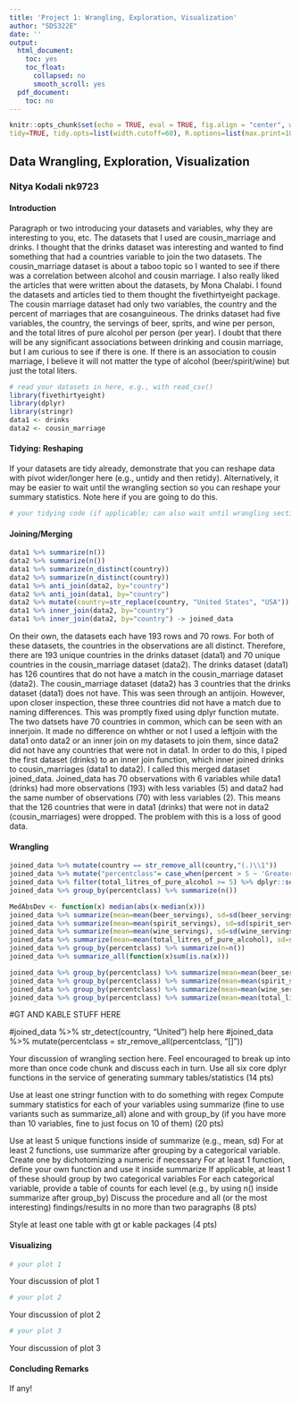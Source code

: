 ```yaml
---
title: 'Project 1: Wrangling, Exploration, Visualization'
author: "SDS322E"
date: ''
output:
  html_document:
    toc: yes
    toc_float:
      collapsed: no
      smooth_scroll: yes
  pdf_document:
    toc: no
---
```


```r
knitr::opts_chunk$set(echo = TRUE, eval = TRUE, fig.align = "center", warning = F, message = F,
tidy=TRUE, tidy.opts=list(width.cutoff=60), R.options=list(max.print=100))
```

## Data Wrangling, Exploration, Visualization

### Nitya Kodali nk9723

#### Introduction 

Paragraph or two introducing your datasets and variables, why they are interesting to you, etc. The datasets that I used are cousin_marriage and drinks. I thought that the drinks dataset was interesting and wanted to find something that had a countries variable to join the two datasets. The cousin_marriage dataset is about a taboo topic so I wanted to see if there was a correlation between alcohol and cousin marriage. I also really liked the articles that were written about the datasets, by Mona Chalabi. I found the datasets and articles tied to them thought the fivethirtyeight package.
The cousin marriage dataset had only two variables, the country and the percent of marriages that are cosanguineous. The drinks dataset had five variables, the country, the servings of beer, sprits, and wine per person, and the total litres of pure alcohol per person (per year). I doubt that there will be any significant associations between drinking and cousin marriage, but I am curious to see if there is one. If there is an association to cousin marriage, I believe it will not matter the type of alcohol (beer/spirit/wine) but just the total liters.

```R
# read your datasets in here, e.g., with read_csv()
library(fivethirtyeight)
library(dplyr)
library(stringr)
data1 <- drinks
data2 <- cousin_marriage
```

#### Tidying: Reshaping

If your datasets are tidy already, demonstrate that you can reshape data with pivot wider/longer here (e.g., untidy and then retidy). Alternatively, it may be easier to wait until the wrangling section so you can reshape your summary statistics. Note here if you are going to do this.

```R
# your tidying code (if applicable; can also wait until wrangling section)
```

    
#### Joining/Merging

```R
data1 %>% summarize(n())
data2 %>% summarize(n())
data1 %>% summarize(n_distinct(country))
data2 %>% summarize(n_distinct(country))
data1 %>% anti_join(data2, by="country")
data2 %>% anti_join(data1, by="country")
data2 %>% mutate(country=str_replace(country, "United States", "USA")) %>% mutate(country=str_replace(country, "The Netherlands", "Netherlands")) %>% mutate(country=str_replace(country, "Great Britain", "United Kingdom")) -> data2
data1 %>% inner_join(data2, by="country")
data1 %>% inner_join(data2, by="country") -> joined_data
```

On their own, the datasets each have 193 rows and 70 rows. For both of these datasets, the countries in the observations are all distinct. Therefore, there are 193 unique countries in the drinks dataset (data1) and 70 unique countries in the cousin_marriage dataset (data2). The drinks dataset (data1) has 126 countires that do not have a match in the cousin_marriage dataset (data2). The cousin_marriage dataset (data2) has 3 countries that the drinks dataset (data1) does not have. This was seen through an antijoin. However, upon closer inspection, these three countries did not have a match due to naming differences. This was promptly fixed using dplyr function mutate. The two datsets have 70 countries in common, which can be seen with an innerjoin.
It made no difference on whther or not I used a leftjoin with the data1 onto data2 or an inner join on my datasets to join them, since data2 did not have any countries that were not in data1. In order to do this, I piped the first dataset (drinks) to an inner join function, which inner joined drinks to cousin_marriages (data1 to data2). I called this merged dataset joined_data. Joined_data has 70 observations with 6 variables while data1 (drinks) had more observations (193) with less variables (5) and data2 had the same number of observations (70) with less variables (2).
This means that the 126 countries that were in data1 (drinks) that were not in data2 (cousin_marriages) were dropped. The problem with this is a loss of good data.

####  Wrangling

```R
joined_data %>% mutate(country == str_remove_all(country,"(.)\\1"))
joined_data %>% mutate("percentclass"= case_when(percent > 5 ~ 'Greater than 5 percent', TRUE ~ 'Less than 5 percent')) -> joined_data
joined_data %>% filter(total_litres_of_pure_alcohol >= 5) %>% dplyr::select(-percent) %>% arrange(desc(beer_servings))
joined_data %>% group_by(percentclass) %>% summarize(n())

MedAbsDev <- function(x) median(abs(x-median(x)))
joined_data %>% summarize(mean=mean(beer_servings), sd=sd(beer_servings), min=min(beer_servings), max=max(beer_servings), MedAbsDev=MedAbsDev(beer_servings))
joined_data %>% summarize(mean=mean(spirit_servings), sd=sd(spirit_servings), min=min(spirit_servings), max=max(spirit_servings), MedAbsDev=MedAbsDev(spirit_servings))
joined_data %>% summarize(mean=mean(wine_servings), sd=sd(wine_servings), min=min(wine_servings), max=max(wine_servings), MedAbsDev=MedAbsDev(wine_servings))
joined_data %>% summarize(mean=mean(total_litres_of_pure_alcohol), sd=sd(total_litres_of_pure_alcohol), min=min(total_litres_of_pure_alcohol), max=max(total_litres_of_pure_alcohol), MedAbsDev=MedAbsDev(total_litres_of_pure_alcohol))
joined_data %>% group_by(percentclass) %>% summarize(n=n())
joined_data %>% summarize_all(function(x)sum(is.na(x)))

joined_data %>% group_by(percentclass) %>% summarize(mean=mean(beer_servings), sd=sd(beer_servings), min=min(beer_servings), max=max(beer_servings), MedAbsDev=MedAbsDev(beer_servings))
joined_data %>% group_by(percentclass) %>% summarize(mean=mean(spirit_servings), sd=sd(spirit_servings), min=min(spirit_servings), max=max(spirit_servings), MedAbsDev=MedAbsDev(spirit_servings))
joined_data %>% group_by(percentclass) %>% summarize(mean=mean(wine_servings), sd=sd(wine_servings), min=min(wine_servings), max=max(wine_servings), MedAbsDev=MedAbsDev(wine_servings))
joined_data %>% group_by(percentclass) %>% summarize(mean=mean(total_litres_of_pure_alcohol), sd=sd(total_litres_of_pure_alcohol), min=min(total_litres_of_pure_alcohol), max=max(total_litres_of_pure_alcohol), MedAbsDev=MedAbsDev(total_litres_of_pure_alcohol))

```


#GT AND KABLE STUFF HERE

#joined_data %>% str_detect(country, "United") help here
#joined_data %>% mutate(percentclass = str_remove_all(percentclass, "[]"))

Your discussion of wrangling section here. Feel encouraged to break up into more than once code chunk and discuss each in turn.
Use all six core dplyr functions in the service of generating summary tables/statistics (14 pts)

Use at least one stringr function with to do something with regex
Compute summary statistics for each of your variables using summarize (fine to use variants such as summarize_all) alone and with group_by (if you have more than 10 variables, fine to just focus on 10 of them) (20 pts)

Use at least 5 unique functions inside of summarize (e.g., mean, sd)
For at least 2 functions, use summarize after grouping by a categorical variable. Create one by dichotomizing a numeric if necessary
For at least 1 function, define your own function and use it inside summarize
If applicable, at least 1 of these should group by two categorical variables
For each categorical variable, provide a table of counts for each level (e.g., by using n() inside summarize after group_by)
Discuss the procedure and all (or the most interesting) findings/results in no more than two paragraphs (8 pts)

Style at least one table with gt or kable packages (4 pts)

#### Visualizing

```R
# your plot 1
```

Your discussion of plot 1

```R
# your plot 2
```

Your discussion of plot 2

```R
# your plot 3
```

Your discussion of plot 3

#### Concluding Remarks

If any!





